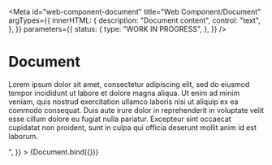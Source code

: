 <!-- @license CC0-1.0 -->


<Meta
  id="web-component-document"
  title="Web Component/Document"
  argTypes={{
    innerHTML: {
      description: "Document content",
      control: "text",
    },
  }}
  parameters={{
    status: {
      type: "WORK IN PROGRESS",
    },
  }}
/>

# Document

<Canvas>
  <Story
    name="Default"
    args={{
      innerHTML:
        "<p>Lorem ipsum dolor sit amet, consectetur adipiscing elit, sed do eiusmod tempor incididunt ut labore et dolore magna aliqua. Ut enim ad minim veniam, quis nostrud exercitation ullamco laboris nisi ut aliquip ex ea commodo consequat. Duis aute irure dolor in reprehenderit in voluptate velit esse cillum dolore eu fugiat nulla pariatur. Excepteur sint occaecat cupidatat non proident, sunt in culpa qui officia deserunt mollit anim id est laborum.</p>",
    }}
  >
    {Document.bind({})}
  </Story>
</Canvas>

<ArgsTable story="Default" />

